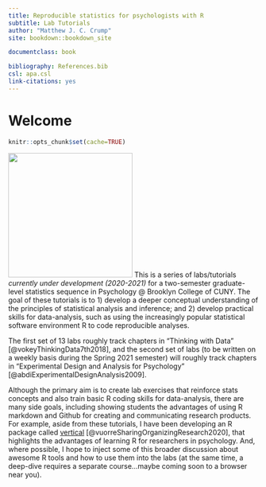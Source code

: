 ```yaml
--- 
title: Reproducible statistics for psychologists with R
subtitle: Lab Tutorials
author: "Matthew J. C. Crump"
site: bookdown::bookdown_site

documentclass: book

bibliography: References.bib
csl: apa.csl
link-citations: yes
---
```


# Welcome {-}

```r
knitr::opts_chunk$set(cache=TRUE)
```

<img class="cover" src="imgs/cover.png" width="250"/> This is a series of labs/tutorials *currently under development (2020-2021)* for a two-semester graduate-level statistics sequence in Psychology @ Brooklyn College of CUNY. The goal of these tutorials is to 1) develop a deeper conceptual understanding of the principles of statistical analysis and inference; and 2) develop practical skills for data-analysis, such as using the increasingly popular statistical software environment R to code reproducible analyses.

The first set of 13 labs roughly track chapters in "Thinking with Data" [@vokeyThinkingData7th2018], and the second set of labs (to be written on a weekly basis during the Spring 2021 semester) will roughly track chapters in "Experimental Design and Analysis for Psychology" [@abdiExperimentalDesignAnalysis2009]. 

Although the primary aim is to create lab exercises that reinforce stats concepts and also train basic R coding skills for data-analysis, there are many side goals, including showing students the advantages of using R markdown and Github for creating and communicating research products. For example, aside from these tutorials, I have been developing an R package called [vertical](https://crumplab.github.io/vertical/) [@vuorreSharingOrganizingResearch2020], that highlights the advantages of learning R for researchers in psychology. And, where possible, I hope to inject some of this broader discussion about awesome R tools and how to use them into the labs (at the same time, a deep-dive requires a separate course...maybe coming soon to a browser near you).
